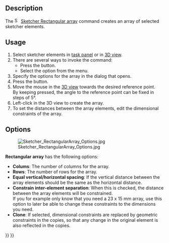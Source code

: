 <languages/>

{{Docnav
|
|
|[[Sketcher_Workbench|Sketcher]]
|
|
|IconC=Workbench_Sketcher.svg
}}

{{VeryImportantMessage|This tool is obsolete, it is not available in {{VersionPlus|1.0}}. Use [[Sketcher_Translate|Sketcher Translate]] instead.}}

{{GuiCommand
|Name=Sketcher RectangularArray
|MenuLocation=Sketch → Sketcher tools → Rectangular array
|Workbenches=[[Sketcher_Workbench|Sketcher]]
|Shortcut={{KEY|Z}} {{KEY|A}}
|Version=0.16
}}

==Description==

The [[File:Sketcher_RectangularArray.svg|16px]] [[Sketcher_RectangularArray|Sketcher Rectangular array]] command creates an array of selected sketcher elements.

==Usage==

# Select sketcher elements in [[Task_panel|task panel]] or in [[3D_view|3D view]].
# There are several ways to invoke the command:
#* Press the {{Button|[[File:Sketcher_RectangularArray.svg|16px]] [[Sketcher_RectangularArray|Rectangular array]]}} button.
#* Select the {{MenuCommand|Sketch → Sketcher tools → [[File:Sketcher_RectangularArray.svg|16px]] Rectangular array}} option from the menu.
# Specify the options for the array in the dialog that opens.
# Press the {{Button|OK}} button.
# Move the mouse in the [[3D_view|3D view]] towards the desired reference point.</br>By keeping {{KEY|Ctrl}} pressed, the angle to the reference point can be fixed in steps of 5°. {{Version|0.20}}
# Left-click in the 3D view to create the array.
# To set the distances between the array elements, edit the dimensional constraints of the array.

==Options==

[[Image:Sketcher_RectangularArray_Options.jpg|frame|left]]

'''Rectangular array''' has the following options:
* '''Colums''': The number of columns for the array.
* '''Rows''': The number of rows for the array.
* '''Equal vertical/horizontal spacing''': If the vertical distance between the array elements should be the same as the horizontal distance.
* '''Constrain inter-element separation''': When this is checked, the distance between the array elements will be constrained.</br>If you for example only know that you need a 23 x 15 mm array, use this option to later be able to change these constraints to the dimensions you need.
* '''Clone''': If selected, dimensional constraints are replaced by geometric constraints in the copies, so that any change in the original element is also reflected in the copies.


{{Docnav
|
|
|[[Sketcher_Workbench|Sketcher]]
|
|
|IconC=Workbench_Sketcher.svg
}}

{{Sketcher_Tools_navi{{#translation:}}}}
{{Userdocnavi{{#translation:}}}}